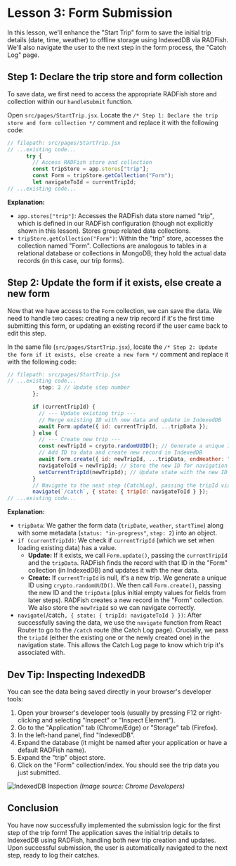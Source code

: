 # Lesson 3: Form Submission

In this lesson, we'll enhance the "Start Trip" form to save the initial trip details (date, time, weather) to offline storage using IndexedDB via RADFish. We'll also navigate the user to the next step in the form process, the "Catch Log" page.

## Step 1: Declare the trip store and form collection

To save data, we first need to access the appropriate RADFish store and collection within our `handleSubmit` function.

Open `src/pages/StartTrip.jsx`. Locate the `/* Step 1: Declare the trip store and form collection */` comment and replace it with the following code:

```javascript
// filepath: src/pages/StartTrip.jsx
// ...existing code...
      try {
        // Access RADFish store and collection
        const tripStore = app.stores["trip"];
        const Form = tripStore.getCollection("Form");
        let navigateToId = currentTripId;
// ...existing code...
```

**Explanation:**
*   `app.stores["trip"]`: Accesses the RADFish data store named "trip", which is defined in our RADFish configuration (though not explicitly shown in this lesson). Stores group related data collections.
*   `tripStore.getCollection("Form")`: Within the "trip" store, accesses the collection named "Form". Collections are analogous to tables in a relational database or collections in MongoDB; they hold the actual data records (in this case, our trip forms).

## Step 2: Update the form if it exists, else create a new form

Now that we have access to the `Form` collection, we can save the data. We need to handle two cases: creating a new trip record if it's the first time submitting this form, or updating an existing record if the user came back to edit this step.

In the same file (`src/pages/StartTrip.jsx`), locate the `/* Step 2: Update the form if it exists, else create a new form */` comment and replace it with the following code:

```javascript
// filepath: src/pages/StartTrip.jsx
// ...existing code...
          step: 2 // Update step number
        };

        if (currentTripId) {
          // --- Update existing trip ---
          // Merge existing ID with new data and update in IndexedDB
          await Form.update({ id: currentTripId, ...tripData });
        } else {
          // --- Create new trip ---
          const newTripId = crypto.randomUUID(); // Generate a unique ID
          // Add ID to data and create new record in IndexedDB
          await Form.create({ id: newTripId, ...tripData, endWeather: "", endTime: "" });
          navigateToId = newTripId; // Store the new ID for navigation
          setCurrentTripId(newTripId); // Update state with the new ID
        }
        // Navigate to the next step (CatchLog), passing the tripId via state
        navigate(`/catch`, { state: { tripId: navigateToId } });
// ...existing code...
```

**Explanation:**
*   `tripData`: We gather the form data (`tripDate`, `weather`, `startTime`) along with some metadata (`status: "in-progress"`, `step: 2`) into an object.
*   `if (currentTripId)`: We check if `currentTripId` (which we set when loading existing data) has a value.
    *   **Update:** If it exists, we call `Form.update()`, passing the `currentTripId` and the `tripData`. RADFish finds the record with that ID in the "Form" collection (in IndexedDB) and updates it with the new data.
    *   **Create:** If `currentTripId` is null, it's a new trip. We generate a unique ID using `crypto.randomUUID()`. We then call `Form.create()`, passing the new ID and the `tripData` (plus initial empty values for fields from later steps). RADFish creates a new record in the "Form" collection. We also store the `newTripId` so we can navigate correctly.
*   `navigate(`/catch`, { state: { tripId: navigateToId } })`: After successfully saving the data, we use the `navigate` function from React Router to go to the `/catch` route (the Catch Log page). Crucially, we pass the `tripId` (either the existing one or the newly created one) in the navigation state. This allows the Catch Log page to know which trip it's associated with.

## Dev Tip: Inspecting IndexedDB

You can see the data being saved directly in your browser's developer tools:

1.  Open your browser's developer tools (usually by pressing F12 or right-clicking and selecting "Inspect" or "Inspect Element").
2.  Go to the "Application" tab (Chrome/Edge) or "Storage" tab (Firefox).
3.  In the left-hand panel, find "IndexedDB".
4.  Expand the database (it might be named after your application or have a default RADFish name).
5.  Expand the "trip" object store.
6.  Click on the "Form" collection/index. You should see the trip data you just submitted.

![IndexedDB Inspection](https://developer.chrome.com/static/docs/devtools/storage/indexeddb/image/indexeddb-data-preview-key_1440.png)
*(Image source: Chrome Developers)*

## Conclusion

You have now successfully implemented the submission logic for the first step of the trip form! The application saves the initial trip details to IndexedDB using RADFish, handling both new trip creation and updates. Upon successful submission, the user is automatically navigated to the next step, ready to log their catches.
